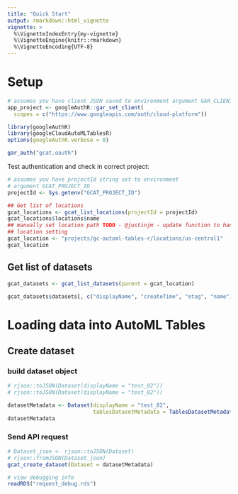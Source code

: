 ```yaml
---
title: "Quick Start"
output: rmarkdown::html_vignette
vignette: >
  %\VignetteIndexEntry{my-vignette}
  %\VignetteEngine{knitr::rmarkdown}
  %\VignetteEncoding{UTF-8}
---
```


# Setup 

```r
# assumes you have client JSON saved to environment argument GAR_CLIENT_JSON
app_project <- googleAuthR::gar_set_client(
  scopes = c("https://www.googleapis.com/auth/cloud-platform"))

library(googleAuthR)
library(googleCloudAutoMLTablesR)
options(googleAuthR.verbose = 0)

gar_auth("gcat.oauth")
```

Test authentication and check in correct project: 

```r
# assumes you have projectId string set to environment 
# argument GCAT_PROJECT_ID
projectId <- Sys.getenv("GCAT_PROJECT_ID")

## Get list of locations 
gcat_locations <- gcat_list_locations(projectId = projectId)
gcat_locations$locations$name
## manually set location path TODO - @justinjm - update function to handle 
## location setting 
gcat_location <- "projects/gc-automl-tables-r/locations/us-central1"
gcat_location
```

## Get list of datasets 

```r
gcat_datasets <- gcat_list_datasets(parent = gcat_location)

gcat_datasets$datasets[, c("displayName", "createTime", "etag", "name")]
```

# Loading data into AutoML Tables 

## Create dataset 

### build dataset object 
```r
# rjson::toJSON(Dataset(displayName = "test_02"))
# rjson::toJSON(Dataset(displayName = "test_02"))

datasetMetadata <- Dataset(displayName = "test_02",
                           tablesDatasetMetadata = TablesDatasetMetadata())
datasetMetadata
```

### Send API request 
```r
# Dataset_json <- rjson::toJSON(Dataset)
# rjson::fromJSON(Dataset_json)
gcat_create_dataset(Dataset = datasetMetadata)
```


```r
# view debugging info 
readRDS("request_debug.rds")
```

